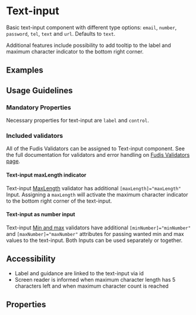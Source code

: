 
<Meta title="Components/Form/Text-input" />

# Text-input

Basic text-input component with different type options: `email`, `number`, `password`, `tel`, `text` and `url`. Defaults to `text`.

Additional features include possibility to add tooltip to the label and maximum character indicator to the bottom right corner.

## Examples

<Canvas of={TextInputStories.Examples}></Canvas>

## Usage Guidelines

### Mandatory Properties

Necessary properties for text-input are `label` and `control`.

### Included validators

All of the Fudis Validators can be assigned to Text-input component.
See the full documentation for validators and error handling on [Fudis Validators page](/docs/utilities-validators--documentation).

#### Text-input maxLength indicator

Text-input [MaxLength](/docs/utilities-validators--documentation&args=#minlength-and-maxlength-validators) validator has additional <code>[maxLength]="maxLength"</code> Input.
Assigning a `maxLength` will activate the maximum character indicator to the bottom right corner of the text-input.

#### Text-input as number input

Text-input [Min and max](/docs/utilities-validators--documentation&args=#min-and-max-validator) validators have additional <code>[minNumber]="minNumber"</code> and <code>[maxNumber]="maxNumber"</code> attributes for passing wanted min and max values to the text-input.
Both Inputs can be used separately or together.

## Accessibility

- Label and guidance are linked to the text-input via id
- Screen reader is informed when maximum character length has 5 characters left and when maximum character count is reached

## Properties

<ArgTypes of={TextInputComponent} />